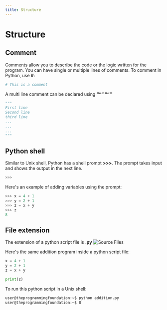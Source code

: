 ---
title: Structure
---

# Structure

## Comment
Comments allow you to describe the code or the logic written for the program. You can have single or multiple lines of comments. To comment in Python, use **#**:

```python
# This is a comment
```
A multi line comment can be declared using **“““ “““**
```python
"""
First line
Second line
third line
...
...
...
"""
```

## Python shell
Similar to Unix shell, Python has a shell prompt **>>>**. The prompt takes input and shows the output in the next line.

```python
>>>
```

Here's an example of adding variables using the prompt:
```python
>>> x = 4 + 1
>>> y = 2 + 1
>>> z = x + y
>>> z
8
```

## File extension
The extension of a python script file is **.py**
![Source Files](./images/source.png)

Here's the same addition program inside a python script file:
```python
x = 4 + 1
y = 2 + 1
z = x + y

print(z)
```

To run this python script in a Unix shell:
```sh
user@theprogrammingfoundation:~$ python addition.py
user@theprogrammingfoundation:~$ 8
```
